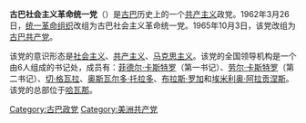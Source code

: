 {{共产党}}
{{NoteTA
|G1=人名
|1=zh-hans:哈瓦那;zh-tw:哈瓦那;zh-hk:夏灣拿;zh-cn:哈瓦那;}}
'''古巴社会主义革命统一党'''（{{lang-es|Partido Unido de la Revolución Socialista de Cuba}}）是[[古巴|古巴]]历史上的一个[[共产主义|共产主义]]政党。1962年3月26日，[[统一革命组织|统一革命组织]]改组为古巴社会主义革命统一党。1965年10月3日，该党改组为[[古巴共产党|古巴共产党]]。

该党的意识形态是[[社会主义|社会主义]]、[[共产主义|共产主义]]、[[马克思主义|马克思主义]]。该党的全国领导机构是一个由6人组成的书记处，成员有：[[菲德尔·卡斯特罗|菲德尔·卡斯特罗]]（第一书记）、[[劳尔·卡斯特罗|劳尔·卡斯特罗]]（第二书记）、[[切·格瓦拉|切·格瓦拉]]、[[奥斯瓦尔多·托拉多|奥斯瓦尔多·托拉多]]、[[布拉斯·罗加|布拉斯·罗加]]和[[埃米利奥·阿拉贡涅斯|埃米利奥·阿拉贡涅斯]]。该党的总部位于[[哈瓦那|哈瓦那]]。

[[Category:古巴政党|Category:古巴政党]]
[[Category:美洲共产党|Category:美洲共产党]]